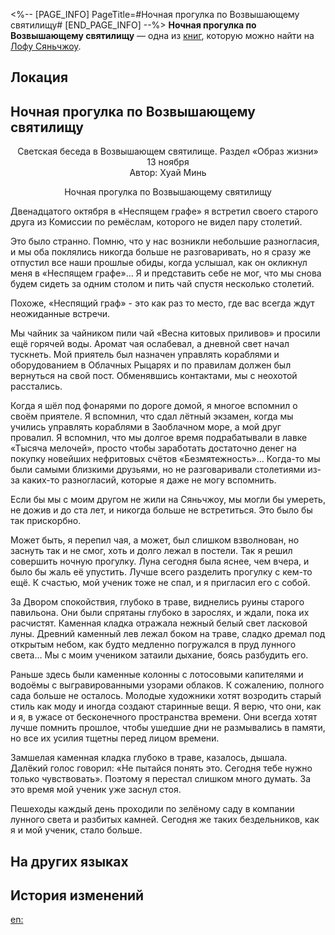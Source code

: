<%-- [PAGE_INFO]
PageTitle=#Ночная прогулка по Возвышающему святилищу#
[END_PAGE_INFO] --%>
{{Дополнить}}
{{Книга Инфобокс
|id           = 112
|partIds      = 190254
|Название     = 
|Изображение  = Иконка Пергамент Сяньчжоу.png
|Мир          = Лофу Сяньчжоу
|Томов        = 1
|Автор        = <!--нужно добавить-->
|Описание     = Эссе, опубликованное в разделе литературных обзоров. На Сяньчжоу всегда было много страдальцев, которые любят поразглагольствовать.
|Том1         = {{tx}}
|Источник1    = {{tx|Отсутствует источник}}
|Персонажи    = 
|Фракции      = 
}}
'''Ночная прогулка по Возвышающему святилищу''' — одна из [[Книги|книг]], которую можно найти на [[Лофу Сяньчжоу]].

==Локация==
{{Отметка карты|<!--название карты-->|<!--id отметки-->}}

==Ночная прогулка по Возвышающему святилищу==
<div align="center">Светская беседа в Возвышающем святилище. Раздел «Образ жизни»<br />
13 ноября<br />
Автор: Хуай Минь

Ночная прогулка по Возвышающему святилищу</div>

Двенадцатого октября в «Неспящем графе» я встретил своего старого друга из Комиссии по ремёслам, которого не видел пару столетий.

Это было странно. Помню, что у нас возникли небольшие разногласия, и мы оба поклялись никогда больше не разговаривать, но я сразу же отпустил все наши прошлые обиды, когда услышал, как он окликнул меня в «Неспящем графе»... Я и представить себе не мог, что мы снова будем сидеть за одним столом и пить чай спустя несколько столетий.

Похоже, «Неспящий граф» - это как раз то место, где вас всегда ждут неожиданные встречи.

Мы чайник за чайником пили чай «Весна китовых приливов» и просили ещё горячей воды. Аромат чая ослабевал, а дневной свет начал тускнеть. Мой приятель был назначен управлять кораблями и оборудованием в Облачных Рыцарях и по правилам должен был вернуться на свой пост. Обменявшись контактами, мы с неохотой расстались.

Когда я шёл под фонарями по дороге домой, я многое вспомнил о своём приятеле. Я вспомнил, что сдал лётный экзамен, когда мы учились управлять кораблями в Заоблачном море, а мой друг провалил. Я вспомнил, что мы долгое время подрабатывали в лавке «Тысяча мелочей», просто чтобы заработать достаточно денег на покупку новейших нефритовых счётов «Безмятежность»... Когда-то мы были самыми близкими друзьями, но не разговаривали столетиями из-за каких-то разногласий, которые я даже не могу вспомнить.

Если бы мы с моим другом не жили на Сяньчжоу, мы могли бы умереть, не дожив и до ста лет, и никогда больше не встретиться. Это было бы так прискорбно.

Может быть, я перепил чая, а может, был слишком взволнован, но заснуть так и не смог, хоть и долго лежал в постели. Так я решил совершить ночную прогулку. Луна сегодня была яснее, чем вчера, и было бы жаль её упустить. Лучше всего разделить прогулку с кем-то ещё. К счастью, мой ученик тоже не спал, и я пригласил его с собой.

За Двором спокойствия, глубоко в траве, виднелись руины старого павильона. Они были спрятаны глубоко в зарослях, и ждали, пока их расчистят. Каменная кладка отражала нежный белый свет ласковой луны. Древний каменный лев лежал боком на траве, сладко дремал под открытым небом, как будто медленно погружался в пруд лунного света... Мы с моим учеником затаили дыхание, боясь разбудить его.

Раньше здесь были каменные колонны с лотосовыми капителями и водоёмы с выгравированными узорами облаков. К сожалению, полного сада больше не осталось. Молодые художники хотят возродить старый стиль как моду и иногда создают старинные вещи. Я верю, что они, как и я, в ужасе от бесконечного пространства времени. Они всегда хотят лучше помнить прошлое, чтобы ушедшие дни не размывались в памяти, но все их усилия тщетны перед лицом времени.

Замшелая каменная кладка глубоко в траве, казалось, дышала. Далёкий голос говорил: «Не пытайся понять это. Сегодня тебе нужно только чувствовать». Поэтому я перестал слишком много думать. За это время мой ученик уже заснул стоя.

Пешеходы каждый день проходили по зелёному саду в компании лунного света и разбитых камней. Сегодня же таких бездельников, как я и мой ученик, стало больше.

==На других языках==
{{На других языках
|en   = An Evening Journey Through Exalting Sanctum
|zhs  = 记长乐天夜游
|zht  = 記長樂天夜遊
|ja   = 長楽天夜遊記
|ko   = 장낙천의 밤 여행기
|es   = Un paseo nocturno por el Sánctum de la Exaltación
|fr   = Une soirée au Sanctuaire de l'exaltation
|ru   = Ночная прогулка по Возвышающему святилищу
|th   = ย่ำราตรีผ่านแดนศักดิ์สิทธิ์
|vi   = Ghi Lại Chuyến Dạ Hành Trường Lạc Thiên
|de   = Abendliche Reise durchs Erhabene Heiligtum
|id   = Perjalanan Malam Melalui Exalting Sanctum
|pt   = Um Passeio Noturno pelo Santuário Glorificado
}}

==История изменений==
{{История изменений|3.5}}

[[en:]]